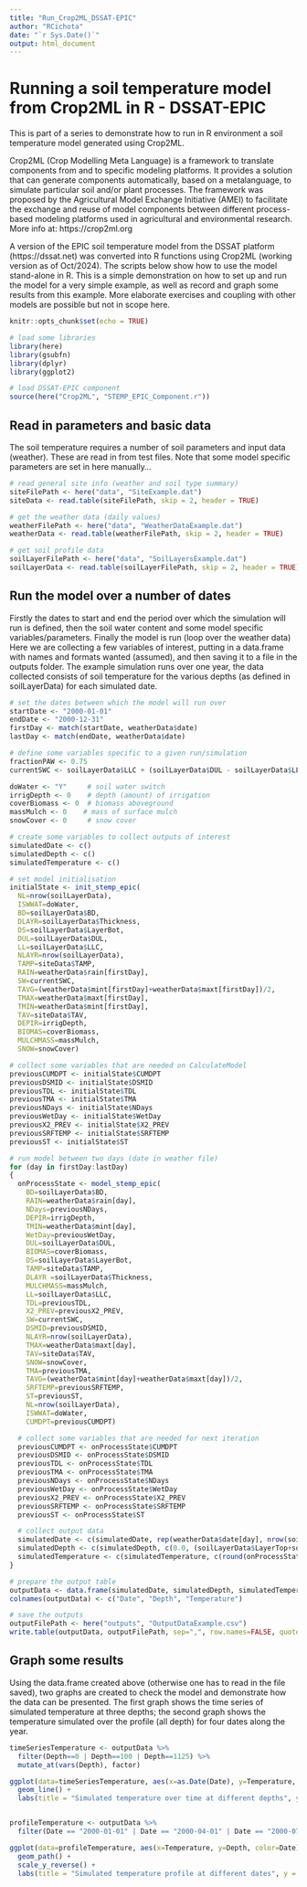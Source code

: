 ```yaml
---
title: "Run_Crop2ML_DSSAT-EPIC"
author: "RCichota"
date: "`r Sys.Date()`"
output: html_document
---
```



# Running a soil temperature model from Crop2ML in R - DSSAT-EPIC

This is part of a series to demonstrate how to run in R environment a soil temperature model generated using Crop2ML.

Crop2ML (Crop Modelling Meta Language) is a framework to translate components from and to specific modeling platforms. It provides a solution that can generate components automatically, based on a metalanguage, to simulate particular soil and/or plant processes. The framework was proposed by the Agricultural Model Exchange Initiative (AMEI) to facilitate the exchange and reuse of model components between different process-based modeling platforms used in agricultural and environmental research. More info at: https://crop2ml.org

A version of the EPIC soil temperature model from the DSSAT platform (https://dssat.net) was converted into R functions using Crop2ML (working version as of Oct/2024). The scripts below show how to use the model stand-alone in R. This is a simple demonstration on how to set up and run the model for a very simple example, as well as record and graph some results from this example. More elaborate exercises and coupling with other models are possible but not in scope here.

```r
knitr::opts_chunk$set(echo = TRUE)

# load some libraries
library(here)
library(gsubfn)
library(dplyr)
library(ggplot2)

# load DSSAT-EPIC component
source(here("Crop2ML", "STEMP_EPIC_Component.r"))

```

## Read in parameters and basic data

The soil temperature requires a number of soil parameters and input data (weather). These are read in from test files.
Note that some model specific parameters are set in here manually...

```r

# read general site info (weather and soil type summary)
siteFilePath <- here("data", "SiteExample.dat")
siteData <- read.table(siteFilePath, skip = 2, header = TRUE)

# get the weather data (daily values)
weatherFilePath <- here("data", "WeatherDataExample.dat")
weatherData <- read.table(weatherFilePath, skip = 2, header = TRUE)

# get soil profile data
soilLayerFilePath <- here("data", "SoilLayersExample.dat")
soilLayerData <- read.table(soilLayerFilePath, skip = 2, header = TRUE)

```

## Run the model over a number of dates

Firstly the dates to start and end the period over which the simulation will run is defined, then the soil water content and some model specific variables/parameters. Finally the model is run (loop over the weather data)
Here we are collecting a few variables of interest, putting in a data.frame with names and formats wanted (assumed), and then saving it to a file in the outputs folder.
The example simulation runs over one year, the data collected consists of soil temperature for the various depths (as defined in soilLayerData) for each simulated date.

```r

# set the dates between which the model will run over
startDate <- "2000-01-01"
endDate <- "2000-12-31"
firstDay <- match(startDate, weatherData$date)
lastDay <- match(endDate, weatherData$date)

# define some variables specific to a given run/simulation
fractionPAW <- 0.75
currentSWC <- soilLayerData$LLC + (soilLayerData$DUL - soilLayerData$LLC)*fractionPAW

doWater <- "Y"     # soil water switch
irrigDepth <- 0    # depth (amount) of irrigation
coverBiomass <- 0  # biomass aboveground
massMulch <- 0    # mass of surface mulch
snowCover <- 0     # snow cover

# create some variables to collect outputs of interest
simulatedDate <- c()
simulatedDepth <- c()
simulatedTemperature <- c()

# set model initialisation
initialState <- init_stemp_epic(
  NL=nrow(soilLayerData),
  ISWWAT=doWater,
  BD=soilLayerData$BD,
  DLAYR=soilLayerData$Thickness,
  DS=soilLayerData$LayerBot,
  DUL=soilLayerData$DUL,
  LL=soilLayerData$LLC,
  NLAYR=nrow(soilLayerData),
  TAMP=siteData$TAMP,
  RAIN=weatherData$rain[firstDay],
  SW=currentSWC,
  TAVG=(weatherData$mint[firstDay]+weatherData$maxt[firstDay])/2,
  TMAX=weatherData$maxt[firstDay],
  TMIN=weatherData$mint[firstDay],
  TAV=siteData$TAV,
  DEPIR=irrigDepth,
  BIOMAS=coverBiomass,
  MULCHMASS=massMulch,
  SNOW=snowCover)

# collect some variables that are needed on CalculateModel
previousCUMDPT <- initialState$CUMDPT
previousDSMID <- initialState$DSMID
previousTDL <- initialState$TDL
previousTMA <- initialState$TMA
previousNDays <- initialState$NDays
previousWetDay <- initialState$WetDay
previousX2_PREV <- initialState$X2_PREV
previousSRFTEMP <- initialState$SRFTEMP
previousST <- initialState$ST

# run model between two days (date in weather file)
for (day in firstDay:lastDay)
{
  onProcessState <- model_stemp_epic(
    BD=soilLayerData$BD,
    RAIN=weatherData$rain[day],
    NDays=previousNDays,
    DEPIR=irrigDepth,
    TMIN=weatherData$mint[day],
    WetDay=previousWetDay,
    DUL=soilLayerData$DUL,
    BIOMAS=coverBiomass,
    DS=soilLayerData$LayerBot,
    TAMP=siteData$TAMP,
    DLAYR =soilLayerData$Thickness,
    MULCHMASS=massMulch,
    LL=soilLayerData$LLC,
    TDL=previousTDL,
    X2_PREV=previousX2_PREV,
    SW=currentSWC,
    DSMID=previousDSMID,
    NLAYR=nrow(soilLayerData),
    TMAX=weatherData$maxt[day],
    TAV=siteData$TAV,
    SNOW=snowCover,
    TMA=previousTMA,
    TAVG=(weatherData$mint[day]+weatherData$maxt[day])/2,
    SRFTEMP=previousSRFTEMP,
    ST=previousST,
    NL=nrow(soilLayerData),
    ISWWAT=doWater,
    CUMDPT=previousCUMDPT)

  # collect some variables that are needed for next iteration
  previousCUMDPT <- onProcessState$CUMDPT
  previousDSMID <- onProcessState$DSMID
  previousTDL <- onProcessState$TDL
  previousTMA <- onProcessState$TMA
  previousNDays <- onProcessState$NDays
  previousWetDay <- onProcessState$WetDay
  previousX2_PREV <- onProcessState$X2_PREV
  previousSRFTEMP <- onProcessState$SRFTEMP
  previousST <- onProcessState$ST

  # collect output data
  simulatedDate <- c(simulatedDate, rep(weatherData$date[day], nrow(soilLayerData) + 1))
  simulatedDepth <- c(simulatedDepth, c(0.0, (soilLayerData$LayerTop+soilLayerData$LayerBot)/2))
  simulatedTemperature <- c(simulatedTemperature, c(round(onProcessState$SRFTEMP, 6), round(onProcessState$ST, 6)))
}

# prepare the output table
outputData <- data.frame(simulatedDate, simulatedDepth, simulatedTemperature)
colnames(outputData) <- c("Date", "Depth", "Temperature")

# save the outputs
outputFilePath <- here("outputs", "OutputDataExample.csv")
write.table(outputData, outputFilePath, sep=",", row.names=FALSE, quote=FALSE)

```

## Graph some results

Using the data.frame created above (otherwise one has to read in the file saved), two graphs are created to check the model and demonstrate how the data can be presented. The first graph shows the time series of simulated temperature at three depths; the second graph shows the temperature simulated over the profile (all depth) for four dates along the year.

```r

timeSeriesTemperature <- outputData %>%
  filter(Depth==0 | Depth==100 | Depth==1125) %>%
  mutate_at(vars(Depth), factor)

ggplot(data=timeSeriesTemperature, aes(x=as.Date(Date), y=Temperature, color=Depth)) +
  geom_line() +
  labs(title = "Simulated temperature over time at different depths", y = "Temperature (oC)", x = "Date")


profileTemperature <- outputData %>%
  filter(Date == "2000-01-01" | Date == "2000-04-01" | Date == "2000-07-01" | Date == "2000-10-01")

ggplot(data=profileTemperature, aes(x=Temperature, y=Depth, color=Date)) +
  geom_path() +
  scale_y_reverse() +
  labs(title = "Simulated temperature profile at different dates", y = "Depth (mm)", x = "Temperature (oC)")

```